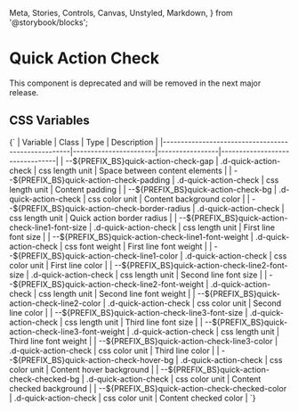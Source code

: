   Meta,
  Stories,
  Controls,
  Canvas,
  Unstyled,
  Markdown,
} from '@storybook/blocks';


<Meta of={DQuickActionCheckStories} />

# Quick Action Check

<Unstyled>
  <DAlert theme="danger">
    <span>This component is deprecated and will be removed in the next major release.</span>
  </DAlert>
</Unstyled>

## CSS Variables

<Markdown>
  {`
| Variable                                           | Class                 | Type            | Description                    |
|----------------------------------------------------|-----------------------|-----------------|--------------------------------|
| --${PREFIX_BS}quick-action-check-gap               | .d-quick-action-check | css length unit | Space between content elements |
| --${PREFIX_BS}quick-action-check-padding           | .d-quick-action-check | css length unit | Content padding                |
| --${PREFIX_BS}quick-action-check-bg                | .d-quick-action-check | css color unit  | Content background color       |
| --${PREFIX_BS}quick-action-check-border-radius     | .d-quick-action-check | css length unit | Quick action border radius     |
| --${PREFIX_BS}quick-action-check-line1-font-size   | .d-quick-action-check | css length unit | First line font size           |
| --${PREFIX_BS}quick-action-check-line1-font-weight | .d-quick-action-check | css font weight | First line font weight         |
| --${PREFIX_BS}quick-action-check-line1-color       | .d-quick-action-check | css color unit  | First line color               |
| --${PREFIX_BS}quick-action-check-line2-font-size   | .d-quick-action-check | css length unit | Second line font size          |
| --${PREFIX_BS}quick-action-check-line2-font-weight | .d-quick-action-check | css length unit | Second line font weight        |
| --${PREFIX_BS}quick-action-check-line2-color       | .d-quick-action-check | css color unit  | Second line color              |
| --${PREFIX_BS}quick-action-check-line3-font-size   | .d-quick-action-check | css length unit | Third line font size           |
| --${PREFIX_BS}quick-action-check-line3-font-weight | .d-quick-action-check | css length unit | Third line font weight         |
| --${PREFIX_BS}quick-action-check-line3-color       | .d-quick-action-check | css color unit  | Third line color               |
| --${PREFIX_BS}quick-action-check-hover-bg          | .d-quick-action-check | css color unit  | Content hover background       |
| --${PREFIX_BS}quick-action-check-checked-bg        | .d-quick-action-check | css color unit  | Content checked background     |
| --${PREFIX_BS}quick-action-check-checked-color     | .d-quick-action-check | css color unit  | Content checked color          |
  `}
</Markdown>
<Canvas of={DQuickActionCheckStories.Default} />
<Controls of={DQuickActionCheckStories.Default} />
<Stories />
